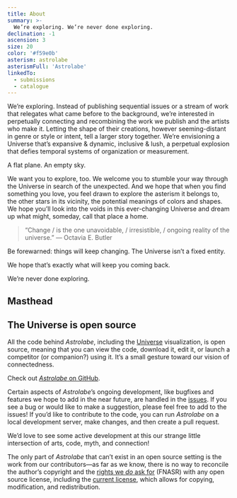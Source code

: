 ```yaml
---
title: About
summary: >-
  We’re exploring. We’re never done exploring.
declination: -1
ascension: 3
size: 20
color: '#f59e0b'
asterism: astrolabe
asterismFull: 'Astrolabe'
linkedTo:
  - submissions
  - catalogue
---
```


We’re exploring. Instead of publishing sequential issues or a stream of work that relegates what came before to the
background, we’re interested in perpetually connecting and recombining the work we publish and the artists who make it.
Letting the shape of their creations, however seeming-distant in genre or style or intent, tell a larger story together.
We’re envisioning a Universe that’s expansive & dynamic, inclusive & lush, a perpetual explosion that defies temporal
systems of organization or measurement.

A flat plane. An empty sky.

We want you to explore, too. We welcome you to stumble your way through the Universe in search of the unexpected. And we
hope that when you find something you love, you feel drawn to explore the asterism it belongs to, the other stars in its
vicinity, the potential meanings of colors and shapes. We hope you’ll look into the voids in this ever-changing Universe
and dream up what might, someday, call that place a home.

<Break />

> “Change /  is the one unavoidable, / irresistible, / ongoing reality of the universe.” 
> — Octavia E. Butler 

Be forewarned: things will keep changing. <span className="text-fuchsia-600 font-bold italic">The Universe isn’t a fixed
entity.</span>

We hope that’s exactly what will keep you coming back.

We’re never done exploring.

## Masthead

<Masthead />

## The Universe is open source

All the code behind *Astrolabe*, including the [Universe](/) visualization, is open source, meaning that you can view
the code, download it, edit it, or launch a competitor (or companion?) using it. It’s a small gesture toward our vision
of connectedness.

Check out [*Astrolabe* on GitHub](https://github.com/joelhans/astrolabe).

Certain aspects of *Astrolabe*’s ongoing development, like bugfixes and features we hope to add in the near future, are
handled in the [issues](https://github.com/joelhans/astrolabe/issues). If you see a bug or would like to make a
suggestion, please feel free to add to the issues! If you’d like to contribute to the code, you can run *Astrolabe* on a
local development server, make changes, and then create a pull request. 

We’d love to see some active development at this our strange little intersection of arts, code, myth, and connection!

The only part of *Astrolabe* that can’t exist in an open source setting is the work from our contributors&mdash;as far
as we know, there is no way to reconcile the author’s copyright and the [rights we *do* ask
for](/submissions#your-rights) (FNASR) with any open source license, including the [current
license](https://github.com/joelhans/astrolabe/blob/main/LICENSE), which allows for copying, modification, and
redistribution.

